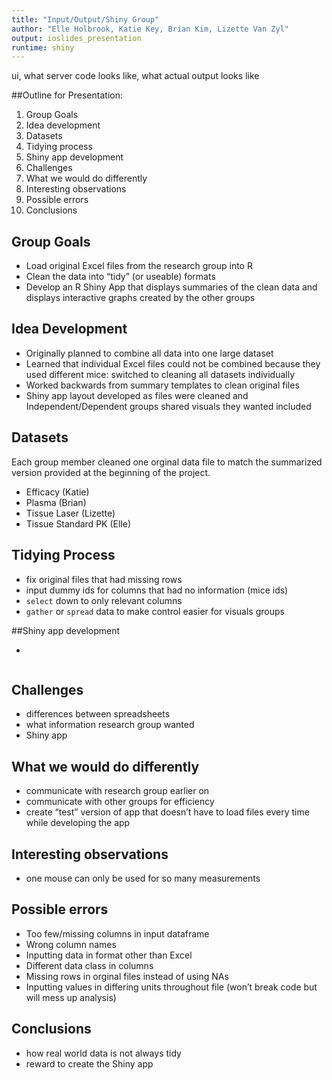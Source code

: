 ```yaml
---
title: "Input/Output/Shiny Group"
author: "Elle Holbrook, Katie Key, Brian Kim, Lizette Van Zyl"
output: ioslides_presentation
runtime: shiny
---
```

########################################
ui, what server code looks like, what actual output looks like

####################

##Outline for Presentation:

1. Group Goals
2. Idea development
3. Datasets
4. Tidying process
5. Shiny app development
6. Challenges
7. What we would do differently
8. Interesting observations
9. Possible errors
10. Conclusions

########################

## Group Goals

- Load original Excel files from the research group into R
- Clean the data into "tidy" (or useable) formats
- Develop an R Shiny App that displays summaries of the clean data and
  displays interactive graphs created by the other groups

########################

## Idea Development

- Originally planned to combine all data into one large dataset
- Learned that individual Excel files could not be combined because they used
  different mice: switched to cleaning all datasets individually
- Worked backwards from summary templates to clean original files
- Shiny app layout developed as files were cleaned and Independent/Dependent
  groups shared visuals they wanted included

########################

## Datasets

Each group member cleaned one orginal data file to match the summarized version
provided at the beginning of the project.

- Efficacy (Katie)
- Plasma (Brian)
- Tissue Laser (Lizette)
- Tissue Standard PK (Elle)

########################

## Tidying Process

- fix original files that had missing rows
- input dummy ids for columns that had no information (mice ids)
- `select` down to only relevant columns
- `gather` or `spread` data to make control easier for visuals groups

########################

##Shiny app development

- 

```r


```

########################

## Challenges

- differences between spreadsheets  
- what information research group wanted  
- Shiny app  

########################

## What we would do differently

- communicate with research group earlier on  
- communicate with other groups for efficiency  
- create "test" version of app that doesn't have to load files every time while
  developing the app

########################

## Interesting observations

- one mouse can only be used for so many measurements  



########################

## Possible errors

- Too few/missing columns in input dataframe
- Wrong column names
- Inputting data in format other than Excel
- Different data class in columns
- Missing rows in orginal files instead of using NAs
- Inputting values in differing units throughout file
  (won't break code but will mess up analysis)

########################
## Conclusions

- how real world data is not always tidy  
- reward to create the Shiny app  

########################

